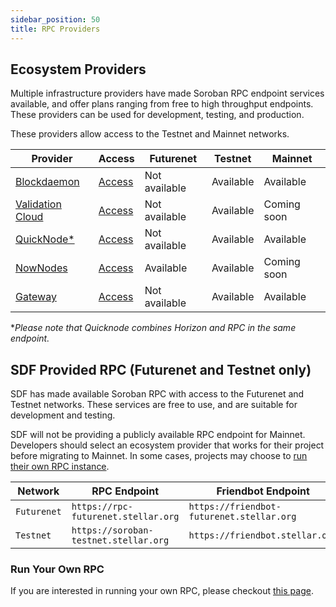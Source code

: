 ```yaml
---
sidebar_position: 50
title: RPC Providers
---
```


## Ecosystem Providers

Multiple infrastructure providers have made Soroban RPC endpoint services available, and offer plans ranging from free to high throughput endpoints. These providers can be used for development, testing, and production.

These providers allow access to the Testnet and Mainnet networks.

| Provider                                                | Access                                              | Futurenet     | Testnet   | Mainnet     |
| ------------------------------------------------------- | --------------------------------------------------- | ------------- | --------- | ----------- |
| [Blockdaemon](https://www.blockdaemon.com)              | [Access](https://www.blockdaemon.com/apply/soroban) | Not available | Available | Available   |
| [Validation Cloud](https://validationcloud.io/)         | [Access](https://app.validationcloud.io/)           | Not available | Available | Coming soon |
| [QuickNode\*](https://www.quicknode.com/chains/stellar) | [Access](https://www.quicknode.com/chains/stellar)  | Not available | Available | Available   |
| [NowNodes](https://nownodes.io/nodes/stellar-xlm)       | [Access](https://nownodes.io/nodes/stellar-xlm)     | Available     | Available | Coming soon |
| [Gateway](https://gateway.fm/)                          | [Access](https://gateway.fm/public-rpc/)            | Not available | Available | Available   |

\*_Please note that Quicknode combines Horizon and RPC in the same endpoint._

## SDF Provided RPC (Futurenet and Testnet only)

SDF has made available Soroban RPC with access to the Futurenet and Testnet networks. These services are free to use, and are suitable for development and testing.

SDF will not be providing a publicly available RPC endpoint for Mainnet. Developers should select an ecosystem provider that works for their project before migrating to Mainnet. In some cases, projects may choose to [run their own RPC instance](rpc.mdx#run-your-own-instance).

| Network     | RPC Endpoint                          | Friendbot Endpoint                        | Provider                      |
| ----------- | ------------------------------------- | ----------------------------------------- | ----------------------------- |
| `Futurenet` | `https://rpc-futurenet.stellar.org`   | `https://friendbot-futurenet.stellar.org` | [SDF](http://www.stellar.org) |
| `Testnet`   | `https://soroban-testnet.stellar.org` | `https://friendbot.stellar.org`           | [SDF](http://www.stellar.org) |

### Run Your Own RPC

If you are interested in running your own RPC, please checkout
[this page](https://soroban.stellar.org/docs/reference/rpc#docker-image).
